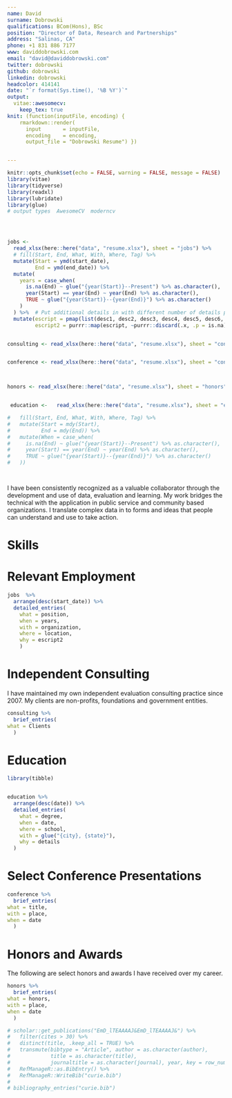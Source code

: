 ```yaml
---
name: David 
surname: Dobrowski
qualifications: BCom(Hons), BSc
position: "Director of Data, Research and Partnerships"
address: "Salinas, CA"
phone: +1 831 886 7177
www: daviddobrowski.com
email: "david@daviddobrowski.com"
twitter: dobrowski
github: dobrowski
linkedin: dobrowski
headcolor: 414141
date: "`r format(Sys.time(), '%B %Y')`"
output: 
  vitae::awesomecv:
    keep_tex: true
knit: (function(inputFile, encoding) { 
    rmarkdown::render( 
      input       = inputFile, 
      encoding    = encoding, 
      output_file = "Dobrowski Resume") })


---
```


```r
knitr::opts_chunk$set(echo = FALSE, warning = FALSE, message = FALSE)
library(vitae)
library(tidyverse)
library(readxl)
library(lubridate)
library(glue)
# output types  AwesomeCV  moderncv  




jobs <-
  read_xlsx(here::here("data", "resume.xlsx"), sheet = "jobs") %>%
  # fill(Start, End, What, With, Where, Tag) %>%
  mutate(Start = ymd(start_date),
         End = ymd(end_date)) %>%
  mutate(
    years = case_when(
      is.na(End) ~ glue("{year(Start)}--Present") %>% as.character(),
      year(Start) == year(End) ~ year(End) %>% as.character(),
      TRUE ~ glue("{year(Start)}--{year(End)}") %>% as.character()
    )
  ) %>%  # Put additional details in with different number of details per job
  mutate(escript = pmap(list(desc1, desc2, desc3, desc4, desc5, desc6, desc7, desc8, desc9, desc10, desc11, desc12, desc13, desc14), c) ,
         escript2 = purrr::map(escript, ~purrr::discard(.x, .p = is.na)))


consulting <- read_xlsx(here::here("data", "resume.xlsx"), sheet = "consulting")


conference <- read_xlsx(here::here("data", "resume.xlsx"), sheet = "conference")



honors <- read_xlsx(here::here("data", "resume.xlsx"), sheet = "honors")


 education <-   read_xlsx(here::here("data", "resume.xlsx"), sheet = "education") # %>%

#   fill(Start, End, What, With, Where, Tag) %>%  
#   mutate(Start = mdy(Start),
#          End = mdy(End)) %>% 
#   mutate(When = case_when(
#     is.na(End) ~ glue("{year(Start)}--Present") %>% as.character(),
#     year(Start) == year(End) ~ year(End) %>% as.character(),
#     TRUE ~ glue("{year(Start)}--{year(End)}") %>% as.character()
#   ))




```
I have been consistently recognized as a valuable collaborator through the development and use of data, evaluation and learning. My work bridges the technical with the application in public service and community based organizations. I translate complex data in to forms and ideas that people can understand and use to take action.

# Skills

\begin{minipage}[t]{0.5\textwidth}
 * Advanced use of R \\
 * Evaluation \\
 * Group facilitation and training \\
\end{minipage}
\begin{minipage}[t]{0.5\textwidth}
 * Project Management \\
 * Spanish \\
\end{minipage}


# Relevant Employment


\footnotesize



```r

jobs  %>%
  arrange(desc(start_date)) %>%
  detailed_entries(
    what = position,
    when = years,
    with = organization,
    where = location,
    why = escript2
    )

```

# Independent Consulting


\footnotesize
I have maintained my own independent evaluation consulting practice since 2007.  My clients are non-profits, foundations and government entities. 

```r

consulting %>%
  brief_entries(
what = Clients
  )
```


# Education

```r
library(tibble)


education %>%
  arrange(desc(date)) %>%
  detailed_entries(
    what = degree,
    when = date,
    where = school,
    with = glue("{city}, {state}"),
    why = details
  )

```


# Select Conference Presentations
\footnotesize

```r

conference %>%
  brief_entries(
what = title,
with = place,
when = date
  )
```



# Honors and Awards 
\footnotesize
The following are select honors and awards I have received over my career.  

```r

honors %>%
  brief_entries(
what = honors,
with = place,
when = date
  )
```





```r
# scholar::get_publications("EmD_lTEAAAAJ&EmD_lTEAAAAJ&") %>% 
#   filter(cites > 30) %>% 
#   distinct(title, .keep_all = TRUE) %>%
#   transmute(bibtype = "Article", author = as.character(author),
#             title = as.character(title),
#             journaltitle = as.character(journal), year, key = row_number()) %>% 
#   RefManageR::as.BibEntry() %>% 
#   RefManageR::WriteBib("curie.bib")
# 
# bibliography_entries("curie.bib")
```


